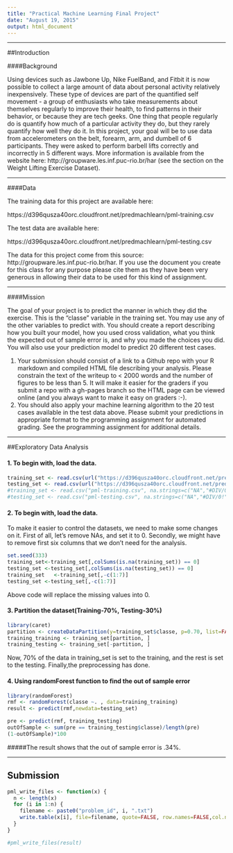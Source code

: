 ```yaml
---
title: "Practical Machine Learning Final Project"
date: "August 19, 2015"
output: html_document
---
```


-----

##Introduction

####Background

Using devices such as Jawbone Up, Nike FuelBand, and Fitbit it is now possible to collect a large amount of data about personal activity relatively inexpensively. These type of devices are part of the quantified self movement - a group of enthusiasts who take measurements about themselves regularly to improve their health, to find patterns in their behavior, or because they are tech geeks. One thing that people regularly do is quantify how much of a particular activity they do, but they rarely quantify how well they do it. In this project, your goal will be to use data from accelerometers on the belt, forearm, arm, and dumbell of 6 participants. They were asked to perform barbell lifts correctly and incorrectly in 5 different ways. More information is available from the website here: http://groupware.les.inf.puc-rio.br/har (see the section on the Weight Lifting Exercise Dataset). 

-----

####Data 

The training data for this project are available here: 

https://d396qusza40orc.cloudfront.net/predmachlearn/pml-training.csv

The test data are available here: 

https://d396qusza40orc.cloudfront.net/predmachlearn/pml-testing.csv

The data for this project come from this source: http://groupware.les.inf.puc-rio.br/har. If you use the document you create for this class for any purpose please cite them as they have been very generous in allowing their data to be used for this kind of assignment. 

-----

####Mission

The goal of your project is to predict the manner in which they did the exercise. This is the "classe" variable in the training set. You may use any of the other variables to predict with. You should create a report describing how you built your model, how you used cross validation, what you think the expected out of sample error is, and why you made the choices you did. You will also use your prediction model to predict 20 different test cases. 

1. Your submission should consist of a link to a Github repo with your R markdown and compiled HTML file describing your analysis. Please constrain the text of the writeup to < 2000 words and the number of figures to be less than 5. It will make it easier for the graders if you submit a repo with a gh-pages branch so the HTML page can be viewed online (and you always want to make it easy on graders :-).
2. You should also apply your machine learning algorithm to the 20 test cases available in the test data above. Please submit your predictions in appropriate format to the programming assignment for automated grading. See the programming assignment for additional details. 

-----


##Exploratory Data Analysis


#### 1. To begin with, load the data.
```r
training_set <- read.csv(url("https://d396qusza40orc.cloudfront.net/predmachlearn/pml-training.csv"), na.strings=c("NA","#DIV/0!",""))
testing_set <- read.csv(url("https://d396qusza40orc.cloudfront.net/predmachlearn/pml-testing.csv"), na.strings=c("NA","#DIV/0!",""))
#training_set <- read.csv("pml-training.csv", na.strings=c("NA","#DIV/0!",""))
#testing_set <- read.csv("pml-testing.csv", na.strings=c("NA","#DIV/0!",""))
```

#### 2. To begin with, load the data.
To make it easier to control the datasets, we need to make some changes on it.
First of all, let's remove NAs, and set it to 0.
Secondly, we might have to remove first six columns that we don't need for the analysis.
```r
set.seed(333)
training_set<-training_set[,colSums(is.na(training_set)) == 0]
testing_set <-testing_set[,colSums(is.na(testing_set)) == 0]
training_set   <-training_set[,-c(1:7)]
testing_set <-testing_set[,-c(1:7)]
```
Above code will replace the missing values into 0.

#### 3. Partition the dataset(Training-70%, Testing-30%)
```r
library(caret)
partition <- createDataPartition(y=training_set$classe, p=0.70, list=FALSE)
training_training <- training_set[partition, ]
training_testing <- training_set[-partition, ] 
```
Now, 70% of the data in training_set is set to the training, and the rest is set to the testing.
Finally,the preprocessing has done.

#### 4. Using randomForest function to find the out of sample error
```r
library(randomForest)
rmf <- randomForest(classe ~. , data=training_training)
result <- predict(rmf,newdata=testing_set)

pre <- predict(rmf, training_testing)
outOfSample <- sum(pre == training_testing$classe)/length(pre)
(1-outOfSample)*100
```


#####The result shows that the out of sample error is .34%.

-----

## Submission


```r
pml_write_files <- function(x) {
  n <- length(x)
  for (i in 1:n) {
    filename <- paste0("problem_id", i, ".txt")
    write.table(x[i], file=filename, quote=FALSE, row.names=FALSE,col.names=FALSE)
  }
}

#pml_write_files(result)
```

